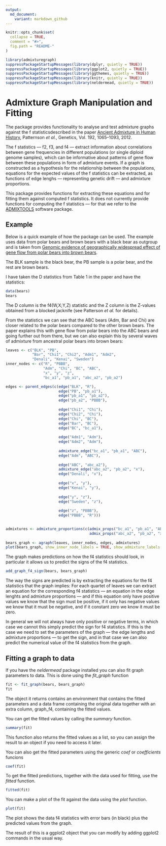 ```yaml
---
output:
  md_document:
    variant: markdown_github
---
```


<!-- README.md is generated from README.Rmd. Please edit that file -->

```r
knitr::opts_chunk$set(
  collapse = TRUE,
  comment = "#>",
  fig.path = "README-"
)

library(admixturegraph)
suppressPackageStartupMessages(library(dplyr, quietly = TRUE))
suppressPackageStartupMessages(library(ggplot2, quietly = TRUE))
suppressPackageStartupMessages(library(ggthemes, quietly = TRUE))
suppressPackageStartupMessages(library(knitr, quietly = TRUE))
suppressPackageStartupMessages(library(neldermead, quietly = TRUE))
```

# Admixture Graph Manipulation and Fitting

The package provides functionality to analyse and test admixture graphs against the f statisticsdescribed in the paper [Ancient Admixture in Human History](http://tinyurl.com/o5a4kr4), Patternson *et al.*, Genetics, Vol. 192, 1065--1093, 2012.

The f statistics --- f2, f3, and f4 --- extract information about correlations between gene frequencies in different populations (or single diploid genome samples), which can be informative about patterns of gene flow between these populations in form of admixture events. If a graph is constructed as a hypothesis for the relationship between the populations, equations for the expected values of the f statistics can be extracted, as functions of edge lenghs — representing genetic drift — and admixture proportions.

This package provides functions for extracting these equations and for fitting them against computed f statistics. It does not currently provide functions for computing the f statistics — for that we refer to the [ADMIXTOOLS](https://github.com/DReichLab/AdmixTools) software package.

## Example

Below is a quick example of how the package can be used. The example uses data
from polar bears and brown bears with a black bear as outgroup and is taken from 
[Genomic evidence of geographically widespread effect of gene flow from polar
bears into brown bears](http://onlinelibrary.wiley.com/doi/10.1111/mec.13038/abstract).

The BLK sample is the black bear, the PB sample is a polar bear, and the rest
are brown bears. 

I have taken the D statistics from Table 1 in the paper and have the statistics:

```r
data(bears)
bears
```

The D column is the f4(W,X;Y,Z) statistic and the Z column is the Z-values
obtained from a blocked jacknife (see Patterson *et al.* for details).

From the statistics we can see that the ABC bears (Adm, Bar and Chi) are closer
related to the polar bears compared to the other brown bears. The paper explains
this with gene flow from polar bears into the ABC bears and going further out 
from there, but we can also explain this by several waves of admixture from 
ancestral polar bears into brown bears:

```r
leaves <- c("BLK", "PB",
            "Bar", "Chi1", "Chi2", "Adm1", "Adm2",
            "Denali", "Kenai", "Sweden") 
inner_nodes <- c("R", "PBBB",
                 "Adm", "Chi", "BC", "ABC",
                 "x", "y", "z",
                 "bc_a1", "pb_a1", "abc_a2", "pb_a2")

edges <- parent_edges(c(edge("BLK", "R"),
                        edge("PB", "pb_a1"),
                        edge("pb_a1", "pb_a2"),
                        edge("pb_a2", "PBBB"),
                        
                        edge("Chi1", "Chi"),
                        edge("Chi2", "Chi"),
                        edge("Chi", "BC"),
                        edge("Bar", "BC"),
                        edge("BC", "bc_a1"),
                        
                        edge("Adm1", "Adm"),
                        edge("Adm2", "Adm"),
                        
                        admixture_edge("bc_a1", "pb_a1", "ABC"),
                        edge("Adm", "ABC"),
                        
                        edge("ABC", "abc_a2"),
                        admixture_edge("abc_a2", "pb_a2", "x"),
                        edge("Denali", "x"),
                        
                        edge("x", "y"),
                        edge("Kenai", "y"),
                        
                        edge("y", "z"),
                        edge("Sweden", "z"),
                        
                        edge("z", "PBBB"),
                        edge("PBBB", "R")))
 

admixtures <- admixture_proportions(c(admix_props("bc_a1", "pb_a1", "ABC", "a"),
                                      admix_props("abc_a2", "pb_a2", "x", "b")))
                                
bears_graph <- agraph(leaves, inner_nodes, edges, admixtures)
plot(bears_graph, show_inner_node_labels = TRUE, show_admixture_labels = TRUE)
```

The graph makes predictions on how the f4 statistics should look, in particular
it allows us to predict the signs of the f4 statistics.

```r
add_graph_f4_sign(bears, bears_graph)
```


The way the signs are predicted is by extracting the equations for the f4
statistics that the graph implies: For each quartet of leaves we can extract
an equation for the corresponding f4 statistics --- an equation in the
edge lenghts and admixture proportions --- and if this equation only have positive
values we know that the sign must be positive, if it only has negative values we
know that it must be negative, and if it constant zero we know it must be zero.

In general we will not always have only positive or negative terms, in which case
we cannot this simply predict the sign for f4 statistics. If this is the case
we need to set the parameters of the graph --- the edge lengths and admixture 
proportions --- to get the sign, and in that case we can also predict the
numerical value of the f4 statistics from the graph.


## Fitting a graph to data

If you have the *neldermead* package installed you can also fit graph parameters to data.
This is done using the *fit_graph* function

```r
fit <- fit_graph(bears, bears_graph)
fit
```

The object it returns contains an environment that contains the fitted parameters and a data
frame containing the original data together with an extra column, graph_f4, containing the fitted
values.

You can get the fitted values by calling the *summary* function.

```r
summary(fit)
```

This function also returns the fitted values as a list, so you can assign the result to an object
if you need to access it later.

You can also get the fitted parameters using the generic *coef* or *coefficients* funcions

```r
coef(fit)
```

To get the fitted predictions, together with the data used for fitting, use the *fitted* function.

```r
fitted(fit)
```

You can make a plot of the fit against the data using the *plot* function.

```r
plot(fit)
```

The plot shows the data f4 statistics with error bars (in black) plus the predicted values from the graph.

The result of this is a ggplot2 object that you can modify by adding ggplot2 commands in the usual way.

